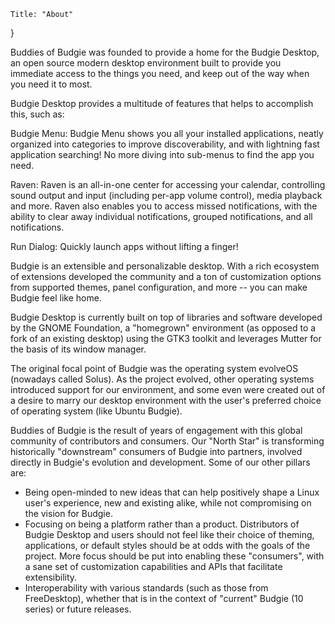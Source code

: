 
	Title: "About"
}

Buddies of Budgie was founded to provide a home for the Budgie Desktop, an open source modern desktop environment built to provide you immediate access to the things you need, and keep out of the way when you need it to most.

Budgie Desktop provides a multitude of features that helps to accomplish this, such as:

Budgie Menu: Budgie Menu shows you all your installed applications, neatly organized into categories to improve discoverability, and with lightning fast application searching! No more diving into sub-menus to find the app you need.

Raven: Raven is an all-in-one center for accessing your calendar, controlling sound output and input (including per-app volume control), media playback and more. Raven also enables you to access missed notifications, with the ability to clear away individual notifications, grouped notifications, and all notifications.

Run Dialog: Quickly launch apps without lifting a finger!

Budgie is an extensible and personalizable desktop. With a rich ecosystem of extensions developed the community and a ton of customization options from supported themes, panel configuration, and more -- you can make Budgie feel like home.

Budgie Desktop is currently built on top of libraries and software developed by the GNOME Foundation, a "homegrown" environment (as opposed to a fork of an existing desktop) using the GTK3 toolkit and leverages Mutter for the basis of its window manager.

The original focal point of Budgie was the operating system evolveOS (nowadays called Solus). As the project evolved, other operating systems introduced support for our environment, and some even were created out of a desire to marry our desktop environment with the user's preferred choice of operating system (like Ubuntu Budgie).

Buddies of Budgie is the result of years of engagement with this global community of contributors and consumers. Our "North Star" is transforming historically "downstream" consumers of Budgie into partners, involved directly in Budgie's evolution and development. Some of our other pillars are:
- Being open-minded to new ideas that can help positively shape a Linux user's experience, new and existing alike, while not compromising on the vision for Budgie.
- Focusing on being a platform rather than a product. Distributors of Budgie Desktop and users should not feel like their choice of theming, applications, or default styles should be at odds with the goals of the project. More focus should be put into enabling these "consumers", with a sane set of customization capabilities and APIs that facilitate extensibility.
- Interoperability with various standards (such as those from FreeDesktop), whether that is in the context of "current" Budgie (10 series) or future releases.

